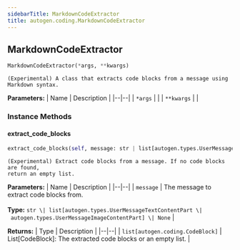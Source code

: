 ```yaml
---
sidebarTitle: MarkdownCodeExtractor
title: autogen.coding.MarkdownCodeExtractor
---
```

<h2 id="autogen.coding.MarkdownCodeExtractor" class="doc doc-heading">
    <code class="doc-symbol doc-symbol-heading doc-symbol-class"></code>
    <span class="doc doc-object-name doc-class-name">MarkdownCodeExtractor</span>
</h2>

```python
MarkdownCodeExtractor(*args, **kwargs)
```

    (Experimental) A class that extracts code blocks from a message using Markdown syntax.

<b>Parameters:</b>
| Name | Description |
|--|--|
| `*args` |  |
| `**kwargs` |  |

### Instance Methods

<code class="doc-symbol doc-symbol-heading doc-symbol-method"></code>
#### extract_code_blocks

```python
extract_code_blocks(self, message: str | list[autogen.types.UserMessageTextContentPart | autogen.types.UserMessageImageContentPart] | None) -> list[autogen.coding.CodeBlock]
```

    (Experimental) Extract code blocks from a message. If no code blocks are found,
    return an empty list.

<b>Parameters:</b>
| Name | Description |
|--|--|
| `message` | The message to extract code blocks from.<br/><br/>**Type:** `str \| list[autogen.types.UserMessageTextContentPart \| autogen.types.UserMessageImageContentPart] \| None` |

<b>Returns:</b>
| Type | Description |
|--|--|
| `list[autogen.coding.CodeBlock]` | List[CodeBlock]: The extracted code blocks or an empty list. |

<br />